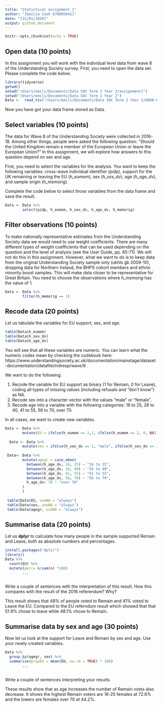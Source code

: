 ```yaml
---
title: "Statistical assignment 1"
author: "[Emilia Cook 670005042]"
date: "[31/01/2020]"
output: github_document
---
```


```r
knitr::opts_chunk$set(echo = TRUE)
```

## Open data (10 points)

In this assignment you will work with the individual level data from wave 8 of the Understanding Society survey. First, you need to open the data set. Please complete the code below.

```r
library(tidyverse)
getwd()
setwd("/Users/emili/Documents/Data SOC Term 2 Year 2/assignment1")
setwd("/Users/emili/Documents/Data SOC Term 2 Year 2")
Data <-  read_tsv("/Users/emili/Documents/Data SOC Term 2 Year 2/UKDA-6614-tab/tab/ukhls_w8/h_indresp.tab")
```

Now you have got your data frame stored as Data. 

## Select variables (10 points)

The data for Wave 8 of the Understanding Society were collected in 2016-18. Among other things, people were asked the following question: "Should the United Kingdom remain a member of the European Union or leave the European Union?" In this assignment, we will explore how answers to this question depend on sex and age.

First, you need to select the variables for the analysis. You want to keep the following variables: cross-wave individual identifier (*pidp*), support for the UK remaining or leaving the EU (*h_eumem*), sex (*h_sex_dv*), age (*h_age_dv*), and sample origin (*h_memorig*).

Complete the code below to select those variables from the data frame and save the result.

```r
Data <- Data %>%
        select(pidp, h_eumem, h_sex_dv, h_age_dv, h_memorig)
```

## Filter observations (10 points)

To make nationally representative estimates from the Understanding Society data we would need to use weight coefficients. There are many different types of weight coefficients that can be used depending on the question and the level of analysis (see the User Guide, pp. 65-71). We will not do this in this assignment. However, what we want to do is to keep data from the original Understanding Society sample only (ukhls gb 2009-10), dropping  data for Northern Ireland, the BHPS cohort members and ethnic minority boost samples. This will make data closer to be representative for Great Britain. You need to choose the observations where *h_memorig* has the value of 1.

```r
Data <- Data %>%
        filter(h_memorig == 1)
```

## Recode data (20 points)

Let us tabulate the variables for EU support, sex, and age.

```r
table(Data$h_eumem)
table(Data$h_sex_dv)
table(Data$h_age_dv)
```

You will see that all these variables are numeric. You can learn what the numeric codes mean by checking the codebook here: https://www.understandingsociety.ac.uk/documentation/mainstage/dataset-documentation/datafile/indresp/wave/8 .

We want to do the following:

1) Recode the variable for EU support as binary (1 for Remain, 0 for Leave), coding all types of missing values (including refusals and "don't know") as NA.
2) Recode sex into a character vector with the values "male" or "female".
3) Recode age into a variable with the following categories: 16 to 25, 26 to 40, 41 to 55, 56 to 70, over 70.

In all cases, we want to create new variables.

```r
Data <- Data %>%
        mutate(EU = ifelse(h_eumem == 1,1, ifelse(h_eumem == 2, 0, NA)))
      
  Data <- Data %>%
        mutate(sex = ifelse(h_sex_dv == 1, "male", ifelse(h_sex_dv == 2, "female", NA)))
  
 Data<- Data %>%
        mutate(agegr = case_when(
          between(h_age_dv, 16, 25) ~ "16 to 25",
          between(h_age_dv, 26, 40) ~ "26 to 40",
          between(h_age_dv, 41, 55) ~ "41 to 55",
          between(h_age_dv, 56, 70) ~ "56 to 70",
          h_age_dv> 70 ~ "over 70"
        )
        )
 
 table(Data$EU, useNA = "always")
 table(Data$sex, useNA = "always")
 table(Data$agegr, useNA = "always")

```

## Summarise data (20 points)

Let us **dplyr** to calculate how many people in the sample supported Remain and Leave, both as absolute numbers and percentages.

```r
install.packages("dplyr")
library()
Data %>%
  count(EU) %>%
  mutate(perc= n/sum(n) *100)
        ...
        
```

Write a couple of sentences with the interpretation of this result. How this compares with the result of the 2016 referendum? Why?

 This result shows that 48% of people voted to Remain and 41% voted to Leave the EU. Compared to the EU referndum result which showed that that 51.9% chose to leave while 48.1% chose to Remain.

## Summarise data by sex and age (30 points)

Now let us look at the support for Leave and Remain by sex and age. Use your newly created variables.


```r
Data %>%
  group_by(agegr, sex) %>%
  summarise(propEU = mean(EU, na.rm = TRUE) * 100)
        ...
        
```


Write a couple of sentences interpreting your results.

These results show that as age increases the number of Remain votes also decrease. It shows the highest Remain voters are 16-25 females at 72.6% and the lowers are females over 70 at 44.2%.